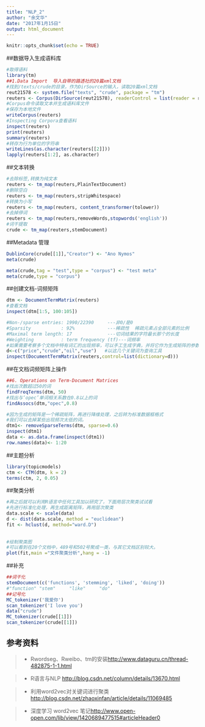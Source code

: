 ```yaml
---
title: "NLP_2"
author: "余文华"
date: "2017年1月15日"
output: html_document
---
```


```r
knitr::opts_chunk$set(echo = TRUE)
```

##数据导入生成语料库

```r
#取得语料
library(tm)
##1.Data Import  导入自带的路透社的20篇xml文档  
#找到/texts/crude的目录，作为DirSource的输入，读取20篇xml文档  
reut21578 <- system.file("texts", "crude", package = "tm")  
reuters <- Corpus(DirSource(reut21578), readerControl = list(reader = readReut21578XML))  
#Corpus命令读取文本并生成语料库文件 
#保存为本地文件
writeCorpus(reuters)
#Inspecting Corpora查看语料
inspect(reuters)
print(reuters)
summary(reuters)
#转存为行为单位的字符串
writeLines(as.character(reuters[[2]]))
lapply(reuters[1:2], as.character)
```

##文本转换

```r
#去除标签,转换为纯文本
reuters <- tm_map(reuters,PlainTextDocument)
#删除空白
reuters <- tm_map(reuters,stripWhitespace)
#转换为小写
reuters <- tm_map(reuters, content_transformer(tolower))
#去掉停词
reuters <- tm_map(reuters,removeWords,stopwords('english'))
#词干提取
crude <- tm_map(reuters,stemDocument)
```

##Metadata 管理

```r
DublinCore(crude[[1]],"Creator") <- "Ano Nymos"
meta(crude)

meta(crude,tag = "test",type = "corpus") <- "test meta"
meta(crude,type = "corpus")
```

##创建文档-词频矩阵

```r
dtm <- DocumentTermMatrix(reuters)
#查看文档
inspect(dtm[1:5, 100:105]) 

#Non-/sparse entries: 1990/22390     ---非0/是0   
#Sparsity           : 92%            ---稀疏性  稀疏元素占全部元素的比例  
#Maximal term length: 17             ---切词结果的字符最长那个的长度  
#Weighting          : term frequency (tf)---词频率  
#如果需要考察多个文档中特有词汇的出现频率，可以手工生成字典，并将它作为生成矩阵的参数
d<-c("price","crude","oil","use")   #以这几个关键词为查询工具  
inspect(DocumentTermMatrix(reuters,control=list(dictionary=d)))  
```
##在文档词频矩阵上操作

```r
##6. Operations on Term-Document Matrices  
#找出次数超过50的词  
findFreqTerms(dtm, 50)  
#找出与‘opec’单词相关系数在0.8以上的词  
findAssocs(dtm,"opec",0.8)

#因为生成的矩阵是一个稀疏矩阵，再进行降维处理，之后转为标准数据框格式  
#我们可以去掉某些出现频次太低的词。
dtm1<- removeSparseTerms(dtm, sparse=0.6)  
inspect(dtm1)  
data <- as.data.frame(inspect(dtm1)) 
row.names(data)<- 1:20
```

##主题分析
```r
library(topicmodels)
ctm <- CTM(dtm, k = 2)
terms(ctm, 2, 0.05)
```

##聚类分析
```r
#再之后就可以利用R语言中任何工具加以研究了，下面用层次聚类试试看  
#先进行标准化处理，再生成距离矩阵，再用层次聚类  
data.scale <- scale(data)  
d <- dist(data.scale, method = "euclidean")  
fit <- hclust(d, method="ward.D")  
  
  
#绘制聚类图  
#可以看到在20个文档中，489号和502号聚成一类，与其它文档区别较大。  
plot(fit,main ="文件聚类分析",hang = -1)  
```

##补充
```r
##词干化
stemDocument(c('functions', 'stemming', 'liked', 'doing'))
#"function" "stem"     "like"     "do"  
##记号化
MC_tokenizer('我爱你')
scan_tokenizer('I love you')
data("crude")
MC_tokenizer(crude[[1]])
scan_tokenizer(crude[[1]])
```


## 参考资料

>- Rwordseg、Rweibo、tm的安装<http://www.dataguru.cn/thread-482875-1-1.html>

>- R语言与NLP <http://blog.csdn.net/column/details/13670.html>

>- 利用word2vec对关键词进行聚类<http://blog.csdn.net/zhaoxinfan/article/details/11069485>

>- 深度学习 word2vec 笔记<http://www.open-open.com/lib/view/1420689477515#articleHeader0>

